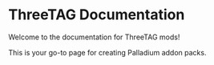 # ThreeTAG Documentation

Welcome to the documentation for ThreeTAG mods!

This is your go-to page for creating Palladium addon packs.
